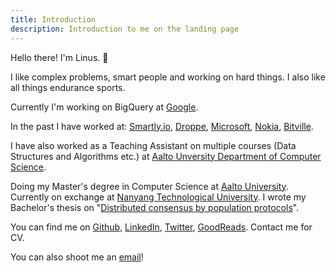 ```yaml
---
title: Introduction
description: Introduction to me on the landing page
---
```


Hello there! I'm Linus. 👋

I like complex problems, smart people and working on hard things. I also like all things endurance sports.

Currently I'm working on BigQuery at [Google](https://about.google/).

In the past I have worked at:
[Smartly.io](https://www.smartly.io/),
[Droppe](https://droppe.com/),
[Microsoft](https://www.microsoft.com),
[Nokia](https://www.nokia.com/),
[Bitville](https://bitville.com/).

I have also worked as a Teaching Assistant on multiple courses (Data Structures and Algorithms etc.) at [Aalto Unversity Department of Computer Science](https://www.aalto.fi/en/department-of-computer-science).

Doing my Master's degree in Computer Science at [Aalto University](https://www.aalto.fi/en). Currently on exchange at [Nanyang Technological University](https://www.ntu.edu.sg/). I wrote my Bachelor's thesis on "[Distributed consensus by population protocols](https://urn.fi/URN:NBN:fi:aalto-202306063633)".

You can find me on [Github](https://github.com/LinuzJ), [LinkedIn](https://www.linkedin.com/in/linus-jern/), [Twitter](https://twitter.com/JernLinus), [GoodReads](https://www.goodreads.com/user/show/169796208-linus-jern). Contact me for CV.

You can also shoot me an [email](mailto:contact@linusjern.com)!
